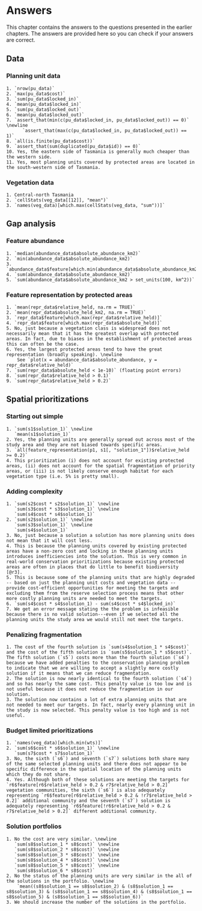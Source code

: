 # Answers

This chapter contains the answers to the questions presented in the earlier chapters. The answers are provided here so you can check if your answers are correct.

## Data

### Planning unit data

```block2
1. `nrow(pu_data)`
2. `max(pu_data$cost)`
3. `sum(pu_data$locked_in)`
4. `mean(pu_data$locked_in)`
5. `sum(pu_data$locked_out)`
6. `mean(pu_data$locked_out)`
7. `assert_that(min(c(pu_data$locked_in, pu_data$locked_out)) == 0)` \newline
      `assert_that(max(c(pu_data$locked_in, pu_data$locked_out)) == 1)`
8. `all(is.finite(pu_data$cost))`
9. `assert_that(sum(duplicated(pu_data$id)) == 0)`
10. Yes, the eastern side of Tasmania is generally much cheaper than the western side.
11. Yes, most planning units covered by protected areas are located in the south-western side of Tasmania.

```

### Vegetation data

```block2
1. Central-north Tasmania
2. `cellStats(veg_data[[12]], "mean")`
3. `names(veg_data)[which.max(cellStats(veg_data, "sum"))]`

```

## Gap analysis

### Feature abundance

```block2
1. `median(abundance_data$absolute_abundance_km2)`
2. `min(abundance_data$absolute_abundance_km2)`
3. `abundance_data$feature[which.min(abundance_data$absolute_abundance_km2)]`
4. `sum(abundance_data$absolute_abundance_km2)`
5. `sum(abundance_data$absolute_abundance_km2 > set_units(100, km^2))`

```

### Feature representation by protected areas

```block2
1. `mean(repr_data$relative_held, na.rm = TRUE)`
2. `mean(repr_data$absolute_held_km2, na.rm = TRUE)`
3. `repr_data$feature[which.max(repr_data$relative_held)]`
4. `repr_data$feature[which.max(repr_data$absolute_held)]`
5. No, just because a vegetation class is widespread does not necessarily mean that it has the greatest overlap with protected areas. In fact, due to biases in the establishment of protected areas this can often be the case.
6. Yes, the largest protected areas tend to have the great representation (broadly speaking). \newline
    See `plot(x = abundance_data$absolute_abundance, y = repr_data$relative_held)`
7. `sum(repr_data$absolute_held < 1e-10)` (floating point errors)
8. `sum(repr_data$relative_held > 0.1)`
9. `sum(repr_data$relative_held > 0.2)`

```

## Spatial prioritizations

### Starting out simple

```block2
1. `sum(s1$solution_1)` \newline
   `mean(s1$solution_1)`
2. Yes, the planning units are generally spread out across most of the study area and they are not biased towards specific areas.
3. `all(feature_representation(p1, s1[, "solution_1"])$relative_held >= 0.2)`
4. This prioritization (i) does not account for existing protected areas, (ii) does not account for the spatial fragmentation of priority areas, or (iii) is not likely conserve enough habitat for each vegetation type (i.e. 5% is pretty small).

```

### Adding complexity

```block2
1. `sum(s2$cost * s2$solution_1)` \newline
   `sum(s3$cost * s3$solution_1)` \newline
   `sum(s4$cost * s4$solution_1)`
2. `sum(s2$solution_1)` \newline
   `sum(s3$solution_1)` \newline
   `sum(s4$solution_1)`
3. No, just because a solution a solution has more planning units does not mean that it will cost less.
4. This is because the planning units covered by existing protected areas have a non-zero cost and locking in these planning units introduces inefficiencies into the solution. This is very common in real-world conservation prioritizations because existing protected areas are often in places that do little to benefit biodiversity [@r3].
5. This is because some of the planning units that are highly degraded -- based on just the planning unit costs and vegetation data -- provide cost-efficient opportunities for meeting the targets and excluding them from the reserve selection process means that other more costly planning units are needed to meet the targets.
6. `sum(s4$cost * s4$solution_1) - sum(s4$cost * s4$locked_in)`
7. We get an error message stating the the problem is infeasible because there is no valid solution---even if we selected all the planning units the study area we would still not meet the targets.

```

### Penalizing fragmentation

```block2
1. The cost of the fourth solution is `sum(s4$solution_1 * s4$cost)` and the cost of the fifth solution is `sum(s5$solution_1 * s5$cost)`. The fifth solution (`s5`) costs more than the fourth solution (`s4`) because we have added penalties to the conservation planning problem to indicate that we are willing to accept a slightly more costly solution if it means that we can reduce fragmentation.
2. The solution is now nearly identical to the fourth solution (`s4`) and so has nearly the same cost. This penalty value is too low and is not useful because it does not reduce the fragmentation in our solution.
3. The solution now contains a lot of extra planning units that are not needed to meet our targets. In fact, nearly every planning unit in the study is now selected. This penalty value is too high and is not useful.

```

### Budget limited prioritizations

```block2
1. `names(veg_data)[which.min(wts)]`
2. `sum(s6$cost * s6$solution_1)` \newline
   `sum(s7$cost * s7$solution_1)`
3. No, the sixth (`s6`) and seventh (`s7`) solutions both share many of the same selected planning units and there does not appear to be specific difference in the spatial location of the planning units which they do not share.
4. Yes. Although both of these solutions are meeting the targets for `r6$feature[r6$relative_held > 0.2 & r7$relative_held > 0.2]` vegetation communities, the sixth (`s6`) is also adequately representing `r6$feature[r6$relative_held > 0.2 & !r7$relative_held > 0.2]` additional community and the seventh (`s7`) solution is adequately representing `r6$feature[!r6$relative_held > 0.2 & r7$relative_held > 0.2]` different additional community.

```

### Solution portfolios

```block2
1. No the cost are very similar. \newline
   `sum(s8$solution_1 * s8$cost)` \newline
   `sum(s8$solution_2 * s8$cost)` \newline
   `sum(s8$solution_3 * s8$cost)` \newline
   `sum(s8$solution_4 * s8$cost)` \newline
   `sum(s8$solution_5 * s8$cost)` \newline
   `sum(s8$solution_6 * s8$cost)`
2. No the status of the planning units are very similar in the all of the solutions in the portfolio. \newline
    `mean((s8$solution_1 == s8$solution_2) & (s8$solution_1 == s8$solution_3) & (s8$solution_1 == s8$solution_4) & (s8$solution_1 == s8$solution_5) & (s8$solution_1 == s8$solution_6))`
3. We should increase the number of the solutions in the portfolio.

```
